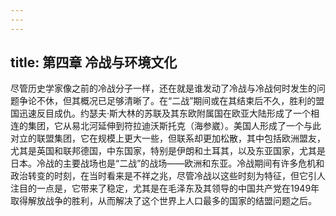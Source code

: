 ```yaml
---
---
---
```

title: 第四章 冷战与环境文化
---




尽管历史学家像之前的冷战分子一样，还在就是谁发动了冷战与冷战何时发生的问题争论不休，但其概况已足够清晰了。在“二战”期间或在其结束后不久，胜利的盟国迅速反目成仇。约瑟夫·斯大林的苏联及其东欧附属国在欧亚大陆形成了一个相连的集团，它从易北河延伸到符拉迪沃斯托克（海参崴）。美国人形成了一个与此对立的联盟集团，它在规模上更大一些，但联系却更加松散，其中包括欧洲盟友，尤其是英国和联邦德国，中东国家，特别是伊朗和土耳其，以及东亚国家，尤其是日本。冷战的主要战场也是“二战”的战场——欧洲和东亚。冷战期间有许多危机和政治转变的时刻，在当时看来是不祥之兆，尽管冷战以这些时刻为特征，但它引人注目的一点是，它带来了稳定，尤其是在毛泽东及其领导的中国共产党在1949年取得解放战争的胜利，从而解决了这个世界上人口最多的国家的结盟问题之后。